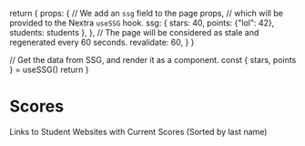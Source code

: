 
  return {
      props: {
        // We add an `ssg` field to the page props,
        // which will be provided to the Nextra `useSSG` hook.
        ssg: {
          stars: 40,
          points: {"lol": 42},
          students: students
        },
      },
      // The page will be considered as stale and regenerated every 60 seconds.
      revalidate: 60,
    }
}

  // Get the data from SSG, and render it as a component.
  const { stars, points } = useSSG()
  return      <Schedule points={points}/>
}


# Scores

Links to Student Websites with Current Scores (Sorted by last name)

<Page/>